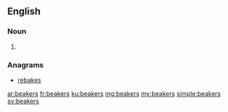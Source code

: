 ==English==

===Noun===
{{head|en}}

# {{plural of|beaker}}

===Anagrams===
* [[rebakes#English|rebakes]]

[[ar:beakers]]
[[fr:beakers]]
[[ku:beakers]]
[[mg:beakers]]
[[my:beakers]]
[[simple:beakers]]
[[sv:beakers]]